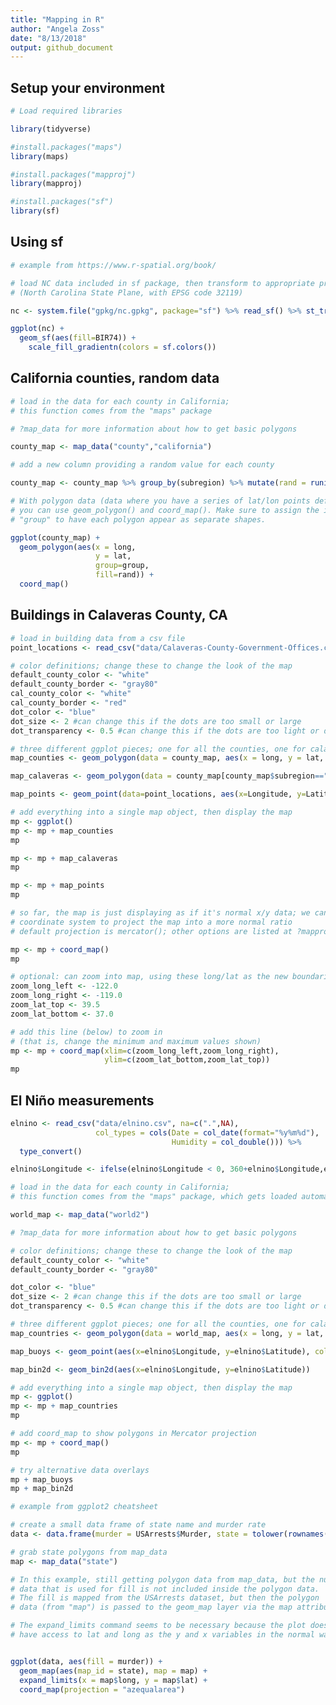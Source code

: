 ```yaml
---
title: "Mapping in R"
author: "Angela Zoss"
date: "8/13/2018"
output: github_document
---
```


## Setup your environment

```r

# Load required libraries

library(tidyverse)

#install.packages("maps")
library(maps)

#install.packages("mapproj")
library(mapproj)

#install.packages("sf")
library(sf)

```
## Using sf

```r

# example from https://www.r-spatial.org/book/

# load NC data included in sf package, then transform to appropriate projection
# (North Carolina State Plane, with EPSG code 32119)

nc <- system.file("gpkg/nc.gpkg", package="sf") %>% read_sf() %>% st_transform(32119)

```

```r

ggplot(nc) +
  geom_sf(aes(fill=BIR74)) +
    scale_fill_gradientn(colors = sf.colors())

```


## California counties, random data

```r

# load in the data for each county in California; 
# this function comes from the "maps" package

# ?map_data for more information about how to get basic polygons

county_map <- map_data("county","california")

# add a new column providing a random value for each county

county_map <- county_map %>% group_by(subregion) %>% mutate(rand = runif(1))

# With polygon data (data where you have a series of lat/lon points defining a polygon),
# you can use geom_polygon() and coord_map(). Make sure to assign the id of each polygon to 
# "group" to have each polygon appear as separate shapes.

ggplot(county_map) + 
  geom_polygon(aes(x = long,
                   y = lat,
                   group=group,
                   fill=rand)) +
  coord_map()

```

## Buildings in Calaveras County, CA

```r

# load in building data from a csv file
point_locations <- read_csv("data/Calaveras-County-Government-Offices.csv")

# color definitions; change these to change the look of the map
default_county_color <- "white"
default_county_border <- "gray80"
cal_county_color <- "white"
cal_county_border <- "red"
dot_color <- "blue"
dot_size <- 2 #can change this if the dots are too small or large
dot_transparency <- 0.5 #can change this if the dots are too light or dark

# three different ggplot pieces; one for all the counties, one for calaveras, and one for the lat/lon points
map_counties <- geom_polygon(data = county_map, aes(x = long, y = lat, group=group), fill=default_county_color, color=default_county_border)

map_calaveras <- geom_polygon(data = county_map[county_map$subregion=="calaveras",], aes(x = long, y = lat, group=group), fill=cal_county_color, color = cal_county_border, size=1)

map_points <- geom_point(data=point_locations, aes(x=Longitude, y=Latitude), color=dot_color, size=dot_size, alpha=dot_transparency)

# add everything into a single map object, then display the map
mp <- ggplot()
mp <- mp + map_counties 
mp

mp <- mp + map_calaveras
mp

mp <- mp + map_points
mp

# so far, the map is just displaying as if it's normal x/y data; we can add a
# coordinate system to project the map into a more normal ratio
# default projection is mercator(); other options are listed at ?mapproject

mp <- mp + coord_map()
mp

# optional: can zoom into map, using these long/lat as the new boundaries
zoom_long_left <- -122.0
zoom_long_right <- -119.0
zoom_lat_top <- 39.5
zoom_lat_bottom <- 37.0

# add this line (below) to zoom in 
# (that is, change the minimum and maximum values shown)
mp <- mp + coord_map(xlim=c(zoom_long_left,zoom_long_right),
                     ylim=c(zoom_lat_bottom,zoom_lat_top))
mp

```

## El Niño measurements

```r

elnino <- read_csv("data/elnino.csv", na=c(".",NA), 
                   col_types = cols(Date = col_date(format="%y%m%d"),
                                    Humidity = col_double())) %>% 
  type_convert()

elnino$Longitude <- ifelse(elnino$Longitude < 0, 360+elnino$Longitude,elnino$Longitude)

# load in the data for each county in California; 
# this function comes from the "maps" package, which gets loaded automatically

world_map <- map_data("world2")

# ?map_data for more information about how to get basic polygons

# color definitions; change these to change the look of the map
default_county_color <- "white"
default_county_border <- "gray80"

dot_color <- "blue"
dot_size <- 2 #can change this if the dots are too small or large
dot_transparency <- 0.5 #can change this if the dots are too light or dark

# three different ggplot pieces; one for all the counties, one for calaveras, and one for the lat/lon points
map_countries <- geom_polygon(data = world_map, aes(x = long, y = lat, group=group), fill=default_county_color, color=default_county_border)

map_buoys <- geom_point(aes(x=elnino$Longitude, y=elnino$Latitude), color=dot_color, size=dot_size, alpha=dot_transparency)

map_bin2d <- geom_bin2d(aes(x=elnino$Longitude, y=elnino$Latitude))

# add everything into a single map object, then display the map
mp <- ggplot()
mp <- mp + map_countries 
mp

# add coord_map to show polygons in Mercator projection
mp <- mp + coord_map()
mp

# try alternative data overlays
mp + map_buoys
mp + map_bin2d


```

```r

# example from ggplot2 cheatsheet

# create a small data frame of state name and murder rate
data <- data.frame(murder = USArrests$Murder, state = tolower(rownames(USArrests)))

# grab state polygons from map_data
map <- map_data("state")

# In this example, still getting polygon data from map_data, but the numerical
# data that is used for fill is not included inside the polygon data.
# The fill is mapped from the USArrests dataset, but then the polygon
# data (from "map") is passed to the geom_map layer via the map attribute.

# The expand_limits command seems to be necessary because the plot doesn't
# have access to lat and long as the y and x variables in the normal way.


ggplot(data, aes(fill = murder)) + 
  geom_map(aes(map_id = state), map = map) + 
  expand_limits(x = map$long, y = map$lat) +
  coord_map(projection = "azequalarea")


```